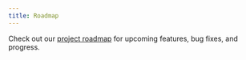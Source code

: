 ```yaml
---
title: Roadmap
---
```


Check out our [project roadmap](https://github.com/stagewise-io/stagewise/blob/main/.github/ROADMAP.md) for upcoming features, bug fixes, and progress. 
